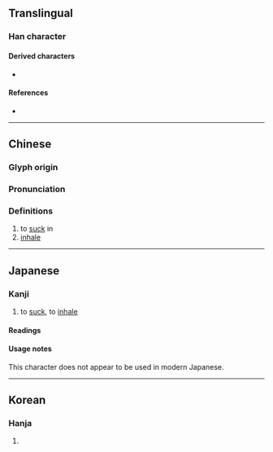 {{character info/new}}
==Translingual==

===Han character===
{{Han char|rn=76|rad=欠|as=07|sn=11|four=57982|canj=DLNO|ids=⿰束欠}}

====Derived characters====
* {{l|mul|[[𠘂]], [[𤡃]], [[嗽]], [[嫰]], [[摗]], [[遬]], [[樕]], [[瘶]], [[𦌊]], [[𨱒]], [[𧐁]], [[𧷕]], [[簌]], [[蔌]], [[𧫷]], [[鏉]], [[𩌱]], [[𩐋]], [[𩮶]]}}

====References====
* {{Han ref|kx=0568.030|dkj=16086|dj=0956.160|hdz=32139.100|uh=6B36|ud=27446|bh=D5D6|bd=54742}}

----

==Chinese==
{{zh-forms}}

===Glyph origin===
{{Han etym}}

===Pronunciation===
{{zh-pron
|m=shuò
|c=sok3
|mn=suh
|mc=y
|oc=y
|ma=
|cat=v
}}

===Definitions===
{{zh-hanzi}}

# to [[suck]] in
# [[inhale]]

----

==Japanese==

===Kanji===
{{ja-kanji|grade=uc|rs=欠07}}

# to [[suck]], to [[inhale]]

====Readings====
{{ja-readings
|on=[[さく]] (saku), [[しゅく]] (shuku), [[すく]] (suku)
|kun=[[すう]] (suu)
}}

====Usage notes====
This character does not appear to be used in modern Japanese.

----

==Korean==

===Hanja===
{{ko-hanja|hangeul=삭|eumhun=|rv=sak|mr=sak|y=sak}}

# {{defn|lang=ko|sort=欠07}}